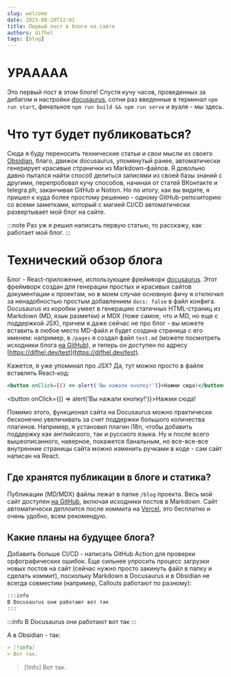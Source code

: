 ```yaml
---
slug: welcome
date: 2023-08-20T12:01
title: Первый пост в блоге на сайте
authors: difhel
tags: [blog]
---
```


# УРААААА
Это первый пост в этом блоге! Спустя кучу часов, проведенных за дебагом и настройки [docusaurus](https://docusaurus.io), сотни раз введенные в терминал ``npm run start``, финальное ``npm run build && npm run serve`` и вуаля - мы здесь.

# Что тут будет публиковаться?
Сюда я буду переносить технические статьи и свои мысли из своего [Obsidian](https://obsidian.md), благо, движок docusaurus, упомянутый ранее, автоматически генерирует красивые странички из Markdown-файлов. Я довольно давно пытался найти способ делиться записями из своей базы знаний с другими, перепробовал кучу способов, начиная от статей ВКонтакте и telegra.ph, заканчивая GitHub и Notion. Но по итогу, как вы видите, я пришел к куда более простому решению - одному GitHub-репозиторию со всеми заметками, который с магией CI/CD автоматически развертывает мой блог на сайте.

:::note
Раз уж я решил написать первую статью, то расскажу, как работает мой блог.
:::

# Технический обзор блога
Блог - React-приложение, использующее фреймворк [docusaurus](https://docusaurus.io). Этот фреймворк создан для генерации простых и красивых сайтов документации к проектам, но в моем случае основную фичу я отключил за ненадобностью простым добавлением ``docs: false`` в файл конфига. Docusaurus из коробки умеет в генерацию статичных HTML-страниц из Markdown (MD, язык разметки) и MDX (тоже самое, что и MD, но еще с поддержкой JSX), причем я даже сейчас не про блог - вы можете вставить в любое место MD-файл и будет создана страница с его именем: например, в ``/pages`` я создал файл ``test.md`` (можете посмотреть исходники блога [на GitHub](https://github.com/difhel/blog/blob/master/src/pages/test.md)), и теперь он доступен по адресу [https://difhel.dev/test](https://difhel.dev/test). 

Кажется, я уже упоминал про JSX? Да, тут можно просто в файле вставлять React-код:
```jsx
<button onClick={() => alert('Вы нажали кнопку!')}>Нажми сюда!</button>
```

<button onClick={() => alert('Вы нажали кнопку!')}>Нажми сюда!</button>

Помимо этого, функционал сайта на Docusaurus можно практически бесконечно увеличивать за счет поддержки большого количества плагинов. Например, я установил плагин i18n, чтобы добавить поддержку как английского, так и русского языка. Ну и после всего вышеописанного, наверное, покажется банальным, но все-все-все внутренние страницы сайта можно изменить ручками в коде - сам сайт написан на React.

## Где хранятся публикации в блоге и статика?
Публикации (MD/MDX) файлы лежат в папке ``/blog`` проекта. Весь мой сайт доступен [на GitHub](https://github.com/difhel/blog), включая исходники постов в Markdown. Сайт автоматически деплоится после коммита на [Vercel](https://vercel.app), это бесплатно и очень удобно, всем рекомендую.

## Какие планы на будущее блога?
Добавить больше CI/CD - написать GitHub Action для проверки орфографических ошибок. Еще сильнее упросить процесс загрузки новых постов на сайт (сейчас нужно просто закинуть файл в папку и сделать коммит), поскольку Markdown в Docusaurus и в Obsidian не всегда совместим (например, Callouts работают по разному):

```md title="Markdown в Docusaurus"
:::info
В Docusaurus они работают вот так
:::
```

:::info
В Docusaurus они работают вот так
:::

А в Obsidian - так:
```md title="Markdown в Obsidian"
> [!info]
> Вот так.
```

> [!info]
> Вот так.